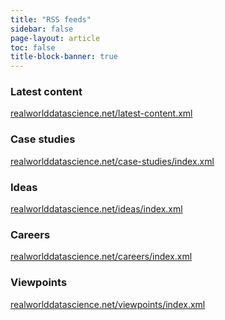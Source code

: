 ```yaml
---
title: "RSS feeds"
sidebar: false
page-layout: article
toc: false
title-block-banner: true
---
```

### Latest content
[realworlddatascience.net/latest-content.xml](https://realworlddatascience.net/latest-content.xml)

### Case studies
[realworlddatascience.net/case-studies/index.xml](realworlddatascience.net/careers/index.xml)

### Ideas
[realworlddatascience.net/ideas/index.xml](https://realworlddatascience.net/ideas/index.xml)

### Careers
[realworlddatascience.net/careers/index.xml](realworlddatascience.net/careers/index.xml)

### Viewpoints
[realworlddatascience.net/viewpoints/index.xml](https://realworlddatascience.net/viewpoints/index.xml)

